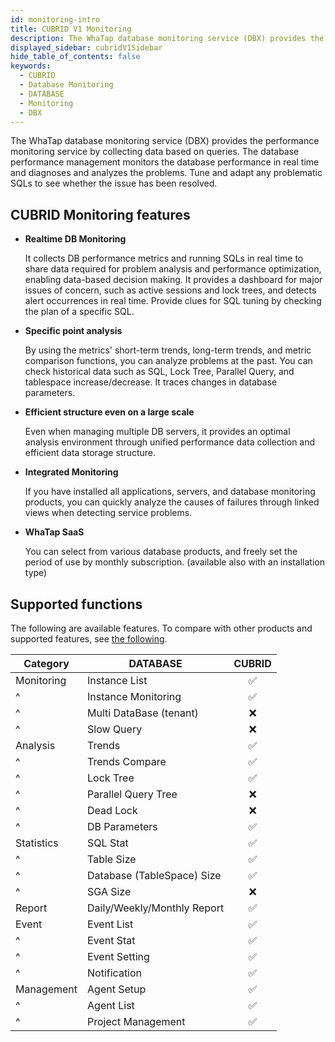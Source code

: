 ```yaml
---
id: monitoring-intro
title: CUBRID V1 Monitoring
description: The WhaTap database monitoring service (DBX) provides the performance monitoring service by collecting data based on queries.
displayed_sidebar: cubridV1Sidebar
hide_table_of_contents: false
keywords:
  - CUBRID
  - Database Monitoring
  - DATABASE
  - Monitoring
  - DBX
---
```


The WhaTap database monitoring service (DBX) provides the performance monitoring service by collecting data based on queries. The database performance management monitors the database performance in real time and diagnoses and analyzes the problems. Tune and adapt any problematic SQLs to see whether the issue has been resolved.

## CUBRID Monitoring features

- **Realtime DB Monitoring**

  It collects DB performance metrics and running SQLs in real time to share data required for problem analysis and performance optimization, enabling data-based decision making. It provides a dashboard for major issues of concern, such as active sessions and lock trees, and detects alert occurrences in real time. Provide clues for SQL tuning by checking the plan of a specific SQL.

- **Specific point analysis**

  By using the metrics' short-term trends, long-term trends, and metric comparison functions, you can analyze problems at the past. You can check historical data such as SQL, Lock Tree, Parallel Query, and tablespace increase/decrease.  It traces changes in database parameters.

- **Efficient structure even on a large scale**

  Even when managing multiple DB servers, it provides an optimal analysis environment through unified performance data collection and efficient data storage structure.

- **Integrated Monitoring**

  If you have installed all applications, servers, and database monitoring products, you can quickly analyze the causes of failures through linked views when detecting service problems.

- **WhaTap SaaS**

  You can select from various database products, and freely set the period of use by monthly subscription. (available also with an installation type)

## Supported functions

The following are available features. To compare with other products and supported features, see [the following](../support-env#compare-db).

| Category   | DATABASE                    |              CUBRID             |
| ---------- | --------------------------- | :-----------------------------: |
| Monitoring | Instance List               | <span class='emoji-ok'>✅</span> |
| ^          | Instance Monitoring         | <span class='emoji-ok'>✅</span> |
| ^          | Multi DataBase (tenant)     | <span class='emoji-no'>❌</span> |
| ^          | Slow Query                  | <span class='emoji-no'>❌</span> |
| Analysis   | Trends                      | <span class='emoji-ok'>✅</span> |
| ^          | Trends Compare              | <span class='emoji-ok'>✅</span> |
| ^          | Lock Tree                   | <span class='emoji-ok'>✅</span> |
| ^          | Parallel Query Tree         | <span class='emoji-no'>❌</span> |
| ^          | Dead Lock                   | <span class='emoji-no'>❌</span> |
| ^          | DB Parameters               | <span class='emoji-ok'>✅</span> |
| Statistics | SQL Stat                    | <span class='emoji-ok'>✅</span> |
| ^          | Table Size                  | <span class='emoji-ok'>✅</span> |
| ^          | Database (TableSpace) Size  | <span class='emoji-ok'>✅</span> |
| ^          | SGA Size                    | <span class='emoji-no'>❌</span> |
| Report     | Daily/Weekly/Monthly Report | <span class='emoji-ok'>✅</span> |
| Event      | Event List                  | <span class='emoji-ok'>✅</span> |
| ^          | Event Stat                  | <span class='emoji-ok'>✅</span> |
| ^          | Event Setting               | <span class='emoji-ok'>✅</span> |
| ^          | Notification                | <span class='emoji-ok'>✅</span> |
| Management | Agent Setup                 | <span class='emoji-ok'>✅</span> |
| ^          | Agent List                  | <span class='emoji-ok'>✅</span> |
| ^          | Project Management          | <span class='emoji-ok'>✅</span> |
